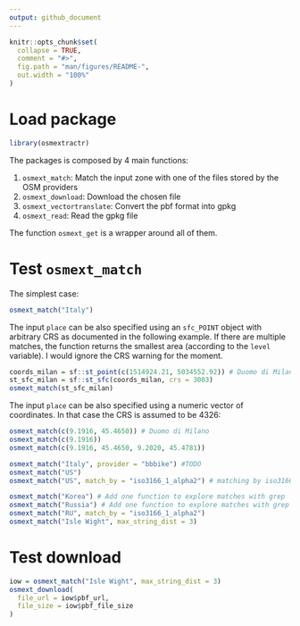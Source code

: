 ```yaml
---
output: github_document
---
```


<!-- README.md is generated from README.Rmd. Please edit that file -->

```r
knitr::opts_chunk$set(
  collapse = TRUE,
  comment = "#>",
  fig.path = "man/figures/README-",
  out.width = "100%"
)
```

# Load package 

```r
library(osmextractr)
```

The packages is composed by 4 main functions: 

1. `osmext_match`: Match the input zone with one of the files stored by the OSM providers
2. `osmext_download`: Download the chosen file
3. `osmext_vectortranslate`: Convert the pbf format into gpkg
4. `osmext_read`: Read the gpkg file

The function `osmext_get` is a wrapper around all of them. 

# Test `osmext_match`

The simplest case: 

```r
osmext_match("Italy")
```

The input `place` can be also specified using an `sfc_POINT` object with arbitrary CRS as documented in the following example. If there are multiple matches, the function returns the smallest area (according to the `level` variable). I would ignore the CRS warning for the moment. 

```r
coords_milan = sf::st_point(c(1514924.21, 5034552.92)) # Duomo di Milano
st_sfc_milan = sf::st_sfc(coords_milan, crs = 3003)
osmext_match(st_sfc_milan)
```

The input `place` can be also specified using a numeric vector of coordinates. In that case the CRS is assumed to be 4326:

```r
osmext_match(c(9.1916, 45.4650)) # Duomo di Milano
osmext_match(c(9.1916))
osmext_match(c(9.1916, 45.4650, 9.2020, 45.4781))
```


```r
osmext_match("Italy", provider = "bbbike") #TODO
osmext_match("US")
osmext_match("US", match_by = "iso3166_1_alpha2") # matching by iso3166 is really powerful IMO but it should be documented

osmext_match("Korea") # Add one function to explore matches with grep
osmext_match("Russia") # Add one function to explore matches with grep
osmext_match("RU", match_by = "iso3166_1_alpha2")
osmext_match("Isle Wight", max_string_dist = 3)
```

# Test download

```r
iow = osmext_match("Isle Wight", max_string_dist = 3)
osmext_download(
  file_url = iow$pbf_url, 
  file_size = iow$pbf_file_size
)
```
